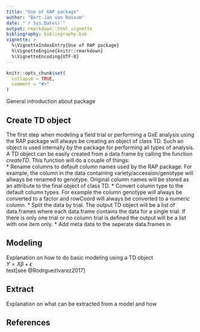 ```yaml
---
title: "Use of RAP package"
author: "Bart-Jan van Rossum"
date: "`r Sys.Date()`"
output: rmarkdown::html_vignette
bibliography: bibliography.bib
vignette: >
  %\VignetteIndexEntry{Use of RAP package}
  %\VignetteEngine{knitr::rmarkdown}
  %\VignetteEncoding{UTF-8}
---
```


```r
knitr::opts_chunk$set(
  collapse = TRUE,
  comment = "#>"
)
```

General introduction about package

## Create TD object

The first step when modeling a field trial or performing a GxE analysis using 
the RAP package will always be creating an object of class TD. Such an object
is used internally by the package for performing all types of analysis.  
A TD object can be easily created from a data.frame by calling the function
*createTD*. This function will do a couple of things:  
* Rename columns to default column names used by the RAP package. For example, 
the column in the data containing variety/accession/genotype will allways be 
renamed to genotype. Original column names will be stored as an attribute to 
the final object of class TD.
* Convert column type to the default column types. For example the column 
genotype will always be converted to a factor and rowCoord will always be 
converted to a numeric column.
* Split the data by trial. The output TD object will be a list of data.frames
where each data.frame contains the data for a single trial. If there is only 
one trial or no column trial is defined the output will be a list with one
item only.
* Add meta data to the seperate data.frames in 



## Modeling

Explanation on how to do basic modeling using a TD object  
$Y = X\beta + \epsilon$  
test[see @Rodrguezlvarez2017]

## Extract 

Explanation on what can be extracted from a model and how

## References


